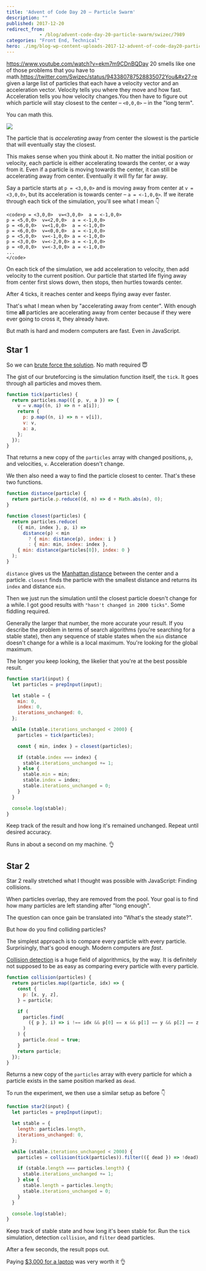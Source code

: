 ```yaml
---
title: 'Advent of Code Day 20 – Particle Swarm'
description: ""
published: 2017-12-20
redirect_from: 
            - /blog/advent-code-day-20-particle-swarm/swizec/7989
categories: "Front End, Technical"
hero: ./img/blog-wp-content-uploads-2017-12-advent-of-code-day20-particles-1024x575.jpg
---
```

https://www.youtube.com/watch?v=ekm7m9CDnBQDay 20 smells like one of those problems that you have to math.https://twitter.com/Swizec/status/943380787528835072You&#x27;re given a large list of particles that each have a velocity vector and an acceleration vector. Velocity tells you where they move and how fast. Acceleration tells you how velocity changes.You then have to figure out which particle will stay closest to the center – `<0,0,0>` – in the &quot;long term&quot;.



You can math this.



![](./img/blog-wp-content-uploads-2017-12-advent-of-code-day20-particles-1024x575.jpg)



The particle that is _accelerating_ away from center the slowest is the particle that will eventually stay the closest.



This makes sense when you think about it. No matter the initial position or velocity, each particle is either accelerating towards the center, or a way from it. Even if a particle is moving towards the center, it can still be accelerating away from center. Eventually it will fly far far away.



Say a particle starts at `p = <3,0,0>` and is moving away from center at `v = <3,0,0>`, but its acceleration is towards center – `a = <-1,0,0>`. If we iterate through each tick of the simulation, you&#x27;ll see what I mean 👇



```undefined
<code>p = <3,0,0>  v=<3,0,0>  a = <-1,0,0>
p = <5,0,0>  v=<2,0,0>  a = <-1,0,0>
p = <6,0,0>  v=<1,0,0>  a = <-1,0,0>
p = <6,0,0>  v=<0,0,0>  a = <-1,0,0>
p = <5,0,0>  v=<-1,0,0> a = <-1,0,0>
p = <3,0,0>  v=<-2,0,0> a = <-1,0,0>
p = <0,0,0>  v=<-3,0,0> a = <-1,0,0>
...
</code>
```



On each tick of the simulation, we add acceleration to velocity, then add velocity to the current position. Our particle that started life flying away from center first slows down, then stops, then hurtles towards center.



After 4 ticks, it reaches center and keeps flying away ever faster.



That&#x27;s what I mean when by &quot;accelerating away from center&quot;. With enough time **all** particles are accelerating away from center because if they were ever going to cross it, they already have.



But math is hard and modern computers are fast. Even in JavaScript.



## Star 1



So we can [brute force the solution](https://github.com/Swizec/advent-of-code-2017/blob/master/20.js#L1037). No math required 😇



The gist of our bruteforcing is the simulation function itself, the `tick`. It goes through all particles and moves them.



```javascript
function tick(particles) {
  return particles.map(({ p, v, a }) => {
    v = v.map((n, i) => n + a[i]);
    return {
      p: p.map((n, i) => n + v[i]),
      v: v,
      a: a,
    };
  });
}
```



That returns a new copy of the `particles` array with changed positions, `p`, and velocities, `v`. Acceleration doesn&#x27;t change.



We then also need a way to find the particle closest to center. That&#x27;s these two functions.



```javascript
function distance(particle) {
  return particle.p.reduce((d, n) => d + Math.abs(n), 0);
}

function closest(particles) {
  return particles.reduce(
    ({ min, index }, p, i) =>
      distance(p) < min
        ? { min: distance(p), index: i }
        : { min: min, index: index },
    { min: distance(particles[0]), index: 0 }
  );
}
```



`distance` gives us the [Manhattan distance](https://en.wikipedia.org/wiki/Taxicab_geometry) between the center and a particle. `closest` finds the particle with the smallest distance and returns its `index` and distance `min`.



Then we just run the simulation until the closest particle doesn&#x27;t change for a while. I got good results with `"hasn't changed in 2000 ticks"`. Some fiddling required.



Generally the larger that number, the more accurate your result. If you describe the problem in terms of search algorithms (you&#x27;re searching for a stable state), then any sequence of stable states when the `min` distance doesn&#x27;t change for a while is a local maximum. You&#x27;re looking for the global maximum.



The longer you keep looking, the likelier that you&#x27;re at the best possible result.



```javascript
function star1(input) {
  let particles = prepInput(input);

  let stable = {
    min: 0,
    index: 0,
    iterations_unchanged: 0,
  };

  while (stable.iterations_unchanged < 2000) {
    particles = tick(particles);

    const { min, index } = closest(particles);

    if (stable.index === index) {
      stable.iterations_unchanged += 1;
    } else {
      stable.min = min;
      stable.index = index;
      stable.iterations_unchanged = 0;
    }
  }

  console.log(stable);
}
```



Keep track of the result and how long it&#x27;s remained unchanged. Repeat until desired accuracy.



Runs in about a second on my machine. 👌



## Star 2



Star 2 really stretched what I thought was possible with JavaScript: Finding collisions.



When particles overlap, they are removed from the pool. Your goal is to find how many particles are left standing after &quot;long enough&quot;.



The question can once gain be translated into &quot;What&#x27;s the steady state?&quot;.



But how do you find colliding particles?



The simplest approach is to compare every particle with every particle. Surprisingly, that&#x27;s good enough. Modern computers are _fast_.



[Collision detection](https://en.wikipedia.org/wiki/Collision_detection) is a huge field of algorithmics, by the way. It is definitely not supposed to be as easy as comparing every particle with every particle.



```javascript
function collision(particles) {
  return particles.map((particle, idx) => {
    const {
      p: [x, y, z],
    } = particle;

    if (
      particles.find(
        ({ p }, i) => i !== idx && p[0] == x && p[1] == y && p[2] == z
      )
    ) {
      particle.dead = true;
    }
    return particle;
  });
}
```



Returns a new copy of the `particles` array with every particle for which a particle exists in the same position marked as `dead`.



To run the experiment, we then use a similar setup as before 👇



```javascript
function star2(input) {
  let particles = prepInput(input);

  let stable = {
    length: particles.length,
    iterations_unchanged: 0,
  };

  while (stable.iterations_unchanged < 2000) {
    particles = collision(tick(particles)).filter(({ dead }) => !dead);

    if (stable.length === particles.length) {
      stable.iterations_unchanged += 1;
    } else {
      stable.length = particles.length;
      stable.iterations_unchanged = 0;
    }
  }

  console.log(stable);
}
```



Keep track of stable state and how long it&#x27;s been stable for. Run the `tick` simulation, detection `collision`, and `filter` dead particles.



After a few seconds, the result pops out.



Paying [$3,000 for a laptop](https://swizec.com/blog/first-day-new-2017-macbook-pro/swizec/7643) was very worth it 👌